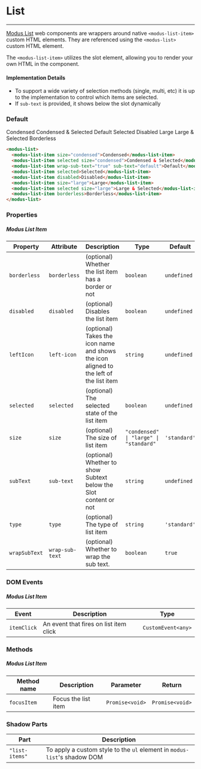 # List

---

[Modus List](https://modus.trimble.com/components/lists/) web components are wrappers around native `<modus-list-item>` custom HTML elements. They are referenced using the `<modus-list>` custom HTML element.

The `<modus-list-item>` utilizes the slot element, allowing you to render your own HTML in the component.

#### Implementation Details

- To support a wide variety of selection methods (single, multi, etc) it is up to the implementation to control which items are selected.
- If `sub-text` is provided, it shows below the slot dynamically

### Default

<modus-list>
  <modus-list-item size="condensed">Condensed</modus-list-item>
  <modus-list-item selected size="condensed">
    Condensed & Selected
  </modus-list-item>
  <modus-list-item>Default</modus-list-item>
  <modus-list-item selected>Selected</modus-list-item>
  <modus-list-item disabled>Disabled</modus-list-item>
  <modus-list-item size="large">Large</modus-list-item>
  <modus-list-item selected size="large">
    Large & Selected
  </modus-list-item>
  <modus-list-item borderless>Borderless</modus-list-item>
</modus-list>

```html
<modus-list>
  <modus-list-item size="condensed">Condensed</modus-list-item>
  <modus-list-item selected size="condensed">Condensed & Selected</modus-list-item>
  <modus-list-item wrap-sub-text="true" sub-text="default">Default</modus-list-item>
  <modus-list-item selected>Selected</modus-list-item>
  <modus-list-item disabled>Disabled</modus-list-item>
  <modus-list-item size="large">Large</modus-list-item>
  <modus-list-item selected size="large">Large & Selected</modus-list-item>
  <modus-list-item borderless>Borderless</modus-list-item>
</modus-list>
```

### Properties

##### Modus List Item

| Property      | Attribute       | Description                                                                            | Type                                   | Default      |
| ------------- | --------------- | -------------------------------------------------------------------------------------- | -------------------------------------- | ------------ |
| `borderless`  | `borderless`    | (optional) Whether the list item has a border or not                                   | `boolean`                              | `undefined`  |
| `disabled`    | `disabled`      | (optional) Disables the list item                                                      | `boolean`                              | `undefined`  |
| `leftIcon`    | `left-icon`     | (optional) Takes the icon name and shows the icon aligned to the left of the list item | `string`                               | `undefined`  |
| `selected`    | `selected`      | (optional) The selected state of the list item                                         | `boolean`                              | `undefined`  |
| `size`        | `size`          | (optional) The size of list item                                                       | `"condensed" \| "large" \| "standard"` | `'standard'` |
| `subText`     | `sub-text`      | (optional) Whether to show Subtext below the Slot content or not                       | `string`                               | `undefined`  |
| `type`        | `type`          | (optional) The type of list item                                                       | `string`                               | `'standard'` |
| `wrapSubText` | `wrap-sub-text` | (optional) Whether to wrap the sub text.                                               | `boolean`                              | `true`       |

### DOM Events

##### Modus List Item

| Event       | Description                            | Type               |
| ----------- | -------------------------------------- | ------------------ |
| `itemClick` | An event that fires on list item click | `CustomEvent<any>` |

### Methods

##### Modus List Item

| Method name | Description         | Parameter       | Return          |
| ----------- | ------------------- | --------------- | --------------- |
| `focusItem` | Focus the list item | `Promise<void>` | `Promise<void>` |

### Shadow Parts

| Part           | Description                                                              |
| -------------- | ------------------------------------------------------------------------ |
| `"list-items"` | To apply a custom style to the `ul` element in `modus-list`'s shadow DOM |
